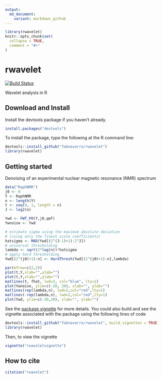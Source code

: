 ```yaml
---
output:
  md_document:
    variant: markdown_github
---
```

```r
library(rwavelet)
knitr::opts_chunk$set(
  collapse = TRUE,
  comment = "#>"
)
```
# rwavelet

[![Build Status](https://travis-ci.org/fabnavarro/rwavelet.svg)](https://travis-ci.org/fabnavarro/rwavelet)


Wavelet analysis in R

## Download and Install

Install the devtools package if you haven't already.
```r
install.packages("devtools")
```

To install the package, type the following at the R command line:
```r
devtools::install_github("fabnavarro/rwavelet")
library(rwavelet)
```

## Getting started

Denoising of an experimental nuclear magnetic resonance (NMR) spectrum
```r
data("RaphNMR")
j0 <- 0
Y <- RaphNMR
n <- length(Y)
t <- seq(0, 1, length = n)
J <- log2(n)

Ywd <- FWT_PO(Y,j0,qmf)
Ywnoise <- Ywd

# estimate sigma using the maximum absolute deviation
# (using only the finest scale coefficients)
hatsigma <- MAD(Ywd[(2^(J-1)+1):2^J])
# universal thresholding
lambda <- sqrt(2*log(n))*hatsigma
# apply hard thresholding 
Ywd[(2^(j0)+1):n] <- HardThresh(Ywd[(2^(j0)+1):n],lambda)

par(mfrow=c(2,2))
plot(t,Y,xlab="",ylab="")
plot(t,Y,xlab="",ylab="")
matlines(t, fhat, lwd=2, col="blue", lty=1)
plot(Ywnoise, ylim=c(-20, 20), xlab="", ylab="")
matlines(rep(lambda,n), lwd=2,col="red",lty=1)
matlines(-rep(lambda,n), lwd=2,col="red",lty=1)
plot(Ywd, ylim=c(-20,20), xlab="", ylab="")
```

See the [package vignette](http://fnavarro.perso.math.cnrs.fr/rpackage/rwaveletvignette.html) for more details.
You could also build and see the vignette associated with the package using the following lines of code
```r
devtools::install_github("fabnavarro/rwavelet", build_vignettes = TRUE)
library(rwavelet)
```

Then, to view the vignette
```r
vignette("rwaveletvignette")
```

## How to cite
```r
citation("rwavelet")
```
